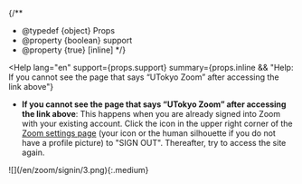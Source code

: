 
{/**
  * @typedef {object} Props
  * @property {boolean} support
  * @property {true} [inline]
  */}

<Help
  lang="en"
  support={props.support}
  summary={props.inline && "Help: If you cannot see the page that says “UTokyo Zoom” after accessing the link above"}
>
  - <If cond={!props.inline}>**If you cannot see the page that says “UTokyo Zoom” after accessing the link above**:</If> This happens when you are already signed into Zoom with your existing account. Click the icon in the upper right corner of the [Zoom settings page](https://zoom.us/profile) (your icon or the human silhouette if you do not have a profile picture) to "SIGN OUT". Thereafter, try to access the site again.

  <If cond={props.big}>
    ![](/en/zoom/signin/3.png){:.medium}
  </If>
</Help>

